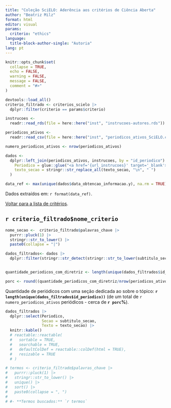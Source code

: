 ```yaml
---
title: "Coleção SciELO: Aderência aos critérios de Ciência Aberta"
author: "Beatriz Milz"
format: html
editor: visual
params:
  criterio: "ethics"
language: 
  title-block-author-single: "Autoria"  
lang: pt
---
```


```r
knitr::opts_chunk$set(
  collapse = TRUE,
  echo = FALSE,
  warning = FALSE,
  message = FALSE,
  comment = "#>"
)
```

```r
devtools::load_all()
criterio_filtrado <- criterios_scielo |> 
  dplyr::filter(criterio == params$criterio)
```

```r
instrucoes <-
  readr::read_rds(file = here::here("inst", "instrucoes-autores.rds"))

periodicos_ativos <-
  readr::read_csv(file = here::here("inst", "periodicos_ativos_SciELO.csv"))

numero_periodicos_ativos <- nrow(periodicos_ativos)

dados <-
  dplyr::left_join(periodicos_ativos, instrucoes, by = "id_periodico") |>  dplyr::mutate(
    Periodico = glue::glue("<a href='{url_instrucoes}' target='_blank'>{nome}</a>"),
    texto_secao = stringr::str_replace_all(texto_secao, "\n", " ")
  ) 

data_ref <- max(unique(dados$data_obtencao_informacao.y), na.rm = TRUE)
```

Dados extraídos em: `r format(data_ref)`.

[Voltar para a lista de critérios](https://beatrizmilz.github.io/scieloPeriodicos/).

## `r criterio_filtrado$nome_criterio`

```r

nome_secao <-  criterio_filtrado$palavras_chave |>
  purrr::pluck(1) |>
  stringr::str_to_lower() |>
  paste0(collapse = "|")

dados_filtrados<- dados |>
  dplyr::filter(stringr::str_detect(stringr::str_to_lower(subtitulo_secao), nome_secao))


quantidade_periodicos_com_diretriz <- length(unique(dados_filtrados$id_periodico))

porc <- round((quantidade_periodicos_com_diretriz/nrow(periodicos_ativos))*100,1 )
```

Quantidade de periódicos com uma seção dedicada ao sobre o tópico: **`r length(unique(dados_filtrados$id_periodico))`** (de um total de `r numero_periodicos_ativos` periódicos - cerca de **`r porc`%**).


```r
dados_filtrados |>
  dplyr::select(Periodico,
                Secao = subtitulo_secao,
                Texto = texto_secao) |>
  knitr::kable()
  # reactable::reactable(
  #   sortable = TRUE,
  #   searchable = TRUE,
  #   defaultColDef = reactable::colDef(html = TRUE),
  #   resizable = TRUE
  # )
```



```r
# termos <- criterio_filtrado$palavras_chave |>
#   purrr::pluck(1) |>
#   stringr::str_to_lower() |> 
#   unique() |>
#   sort() |> 
#   paste0(collapse = ", ")
# 
# #- **Termos buscados:** `r termos`
```


